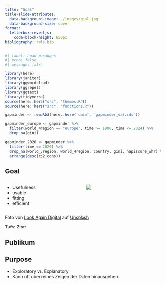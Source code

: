 ```yaml
---
title: "Goal"
title-slide-attributes:
  data-background-image: ./images/goal.jpg
  data-background-size: cover
format: 
  letterbox-revealjs:
    code-block-height: 650px
bibliography: refs.bib
---
```



```r
#| label: Load pacakges
#| echo: false
#| message: false

library(here)
library(janitor)
library(ggwordcloud)
library(ggrepel)
library(ggtext)
library(tidyverse)
source(here::here("src", "themes.R"))
source(here::here("src", "functions.R"))

gapminder <- readRDS(here::here("data", "gapminder_dat.rds"))

gapminder_europe <- gapminder %>%
  filter(world_4region == "europe", time >= 1900, time <= 2024) %>%
  drop_na(gini)

gapminder_2020 <- gapminder %>%
  filter(time == 2020) %>%
  drop_na(world_6region, world_4region, country, gini, hapiscore_whr) %>% 
  arrange(desc(co2_cons))
```

## Goal

::: {.columns}
::: {.column width="50%"}

- Usefulness
- usable
- fitting
- efficient

::: 
::: {.column width="50%"}
![](./images/goal_hochkant.jpg){.image-right}
:::
:::


::: {.image-ref}
Foto von <a href="https://unsplash.com/de/@lookagaindigital?utm_content=creditCopyText&utm_medium=referral&utm_source=unsplash">Look Again Digital</a> auf <a href="https://unsplash.com/de/fotos/rugby-torpfosten-stehen-auf-einem-rasenfeld-IBDdF8RWyVc?utm_content=creditCopyText&utm_medium=referral&utm_source=unsplash">Unsplash</a>

::: 

Tufte Zitat


## Publikum


## Purpose
- Exploratory vs. Explanatory
- Kann oft über reines Zeigen der Daten hinausgehen. 




